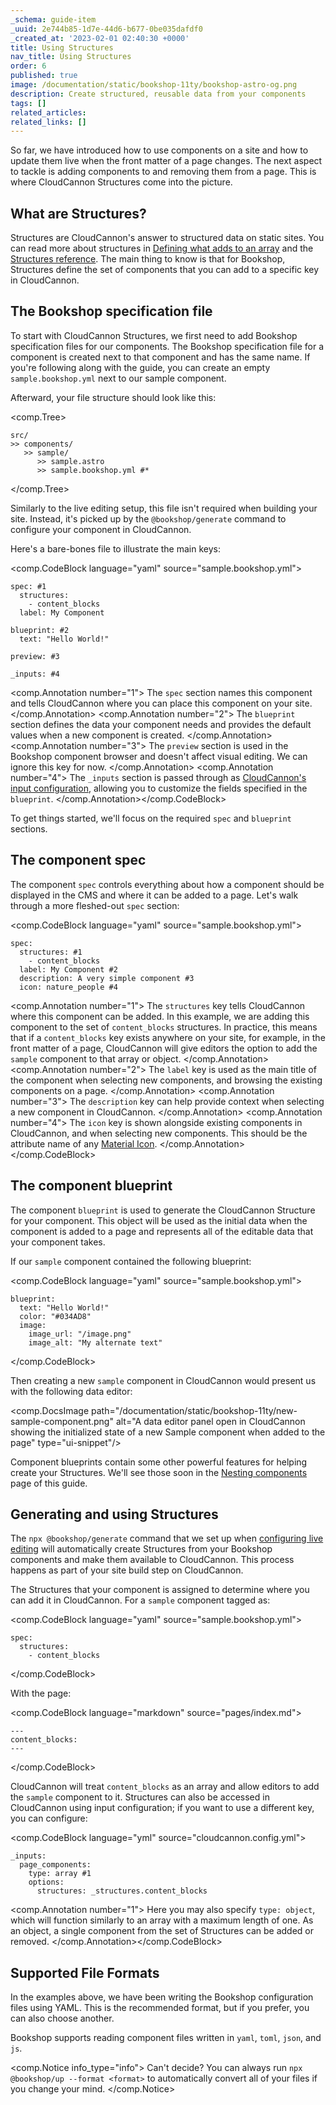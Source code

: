```yaml
---
_schema: guide-item
_uuid: 2e744b85-1d7e-44d6-b677-0be035dafdf0
_created_at: '2023-02-01 02:40:30 +0000'
title: Using Structures
nav_title: Using Structures
order: 6
published: true
image: /documentation/static/bookshop-11ty/bookshop-astro-og.png
description: Create structured, reusable data from your components
tags: []
related_articles:
related_links: []
---
```

So far, we have introduced how to use components on a site and how to update them live when the front matter of a page changes.
The next aspect to tackle is adding components to and removing them from a page. This is where CloudCannon Structures come into the picture.

## What are Structures?

Structures are CloudCannon's answer to structured data on static sites. You can read more about
structures in [Defining what adds to an array](/documentation/articles/defining-what-adds-to-an-array-with-array-structures/#structures)
and the [Structures reference](/documentation/articles/array-structures-reference/). The main thing to know is that for Bookshop, Structures
define the set of components that you can add to a specific key in CloudCannon.

## The Bookshop specification file

To start with CloudCannon Structures, we first need to add Bookshop specification files for our components.
The Bookshop specification file for a component is created next to that component and has the same name. If you're
following along with the guide, you can create an empty `sample.bookshop.yml` next to our sample component.

Afterward, your file structure should look like this:

<comp.Tree>
```
src/
>> components/
   >> sample/
      >> sample.astro
      >> sample.bookshop.yml #*
```
</comp.Tree>

Similarly to the live editing setup, this file isn't required when building your site. Instead, it's picked up by the `@bookshop/generate` command to configure your component in CloudCannon.

Here's a bare-bones file to illustrate the main keys:

<comp.CodeBlock language="yaml" source="sample.bookshop.yml">
```
spec: #1
  structures:
    - content_blocks
  label: My Component

blueprint: #2
  text: "Hello World!"

preview: #3

_inputs: #4
```
<comp.Annotation number="1">
  The `spec` section names this component and tells CloudCannon where you can place this component on your site.
</comp.Annotation> <comp.Annotation number="2">
  The `blueprint` section defines the data your component needs and provides the default values when a new component is created.
</comp.Annotation> <comp.Annotation number="3">
  The `preview` section is used in the Bookshop component browser and doesn't affect visual editing. We can ignore this key for now.
</comp.Annotation> <comp.Annotation number="4">
  The `_inputs` section is passed through as [CloudCannon's input configuration](/documentation/articles/how-to-choose-what-input-is-used-in-the-data-editor/),
  allowing you to customize the fields specified in the `blueprint`.
</comp.Annotation></comp.CodeBlock>

To get things started, we'll focus on the required `spec` and `blueprint` sections.

## The component spec

The component `spec` controls everything about how a component should be displayed in the CMS and where it can be added to a page. Let's walk through a more fleshed-out `spec` section:

<comp.CodeBlock language="yaml" source="sample.bookshop.yml">
```
spec:
  structures: #1
    - content_blocks
  label: My Component #2
  description: A very simple component #3
  icon: nature_people #4
```
<comp.Annotation number="1">
  The `structures` key tells CloudCannon where this component can be added. In this example,
  we are adding this component to the set of `content_blocks` structures.
  In practice, this means that if a `content_blocks` key exists anywhere on your site,
  for example, in the front matter of a page, CloudCannon will give editors the option to add
  the `sample` component to that array or object.
</comp.Annotation> <comp.Annotation number="2">
  The `label` key is used as the main title of the component when selecting new components,
  and browsing the existing components on a page.
</comp.Annotation> <comp.Annotation number="3">
  The `description` key can help provide context when selecting a new component in CloudCannon.
</comp.Annotation> <comp.Annotation number="4">
  The `icon` key is shown alongside existing components in CloudCannon, and when selecting new components.
  This should be the attribute name of any [Material Icon](https://fonts.google.com/icons).
</comp.Annotation></comp.CodeBlock>

## The component blueprint

The component `blueprint` is used to generate the CloudCannon Structure for your component.
This object will be used as the initial data when the component is added to a page and represents all of the editable data that your component takes.

If our `sample` component contained the following blueprint:

<comp.CodeBlock language="yaml" source="sample.bookshop.yml">
```
blueprint:
  text: "Hello World!"
  color: "#034AD8"
  image:
    image_url: "/image.png"
    image_alt: "My alternate text"
```
</comp.CodeBlock>

Then creating a new `sample` component in CloudCannon would present us with the following data editor:

<comp.DocsImage path="/documentation/static/bookshop-11ty/new-sample-component.png" alt="A data editor panel open in CloudCannon showing the initialized state of a new Sample component when added to the page" type="ui-snippet"/>

Component blueprints contain some other powerful features for helping create your Structures. We'll see those soon in the [Nesting components](/documentation/guides/bookshop-eleventy-guide/nesting-components/) page of this guide.

## Generating and using Structures

The `npx @bookshop/generate` command that we set up when [configuring live editing](/documentation/guides/bookshop-eleventy-guide/configuring-live-editing/) will automatically create Structures from your Bookshop components and make them available to CloudCannon. This process happens as part of your site build step on CloudCannon.

The Structures that your component is assigned to determine where you can add it in CloudCannon. For a `sample` component tagged as:

<comp.CodeBlock language="yaml" source="sample.bookshop.yml">
```
spec:
  structures:
    - content_blocks
```
</comp.CodeBlock>

With the page:

<comp.CodeBlock language="markdown" source="pages/index.md">
```
---
content_blocks:
---
```
</comp.CodeBlock>

CloudCannon will treat `content_blocks` as an array and allow editors to add the `sample` component to it. Structures can also be accessed in CloudCannon using input configuration; if you want to use a different key, you can configure:

<comp.CodeBlock language="yml" source="cloudcannon.config.yml">
```
_inputs:
  page_components:
    type: array #1
    options:
      structures: _structures.content_blocks
```
<comp.Annotation number="1">
  Here you may also specify `type: object`, which will function similarly to an array with a maximum length of one.
  As an object, a single component from the set of Structures can be added or removed.
</comp.Annotation></comp.CodeBlock>

## Supported File Formats

In the examples above, we have been writing the Bookshop configuration files using YAML. This is the recommended format, but if you prefer, you can also choose another.

Bookshop supports reading component files written in `yaml`, `toml`, `json`, and `js`.

<comp.Notice info_type="info">
  Can't decide? You can always run `npx @bookshop/up --format <format>`
  to automatically convert all of your files if you change your mind.
</comp.Notice>